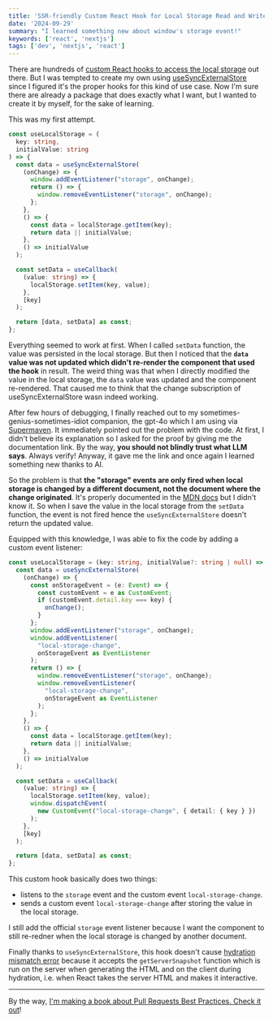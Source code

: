 ```yaml
---
title: 'SSR-friendly Custom React Hook for Local Storage Read and Write'
date: '2024-09-29'
summary: "I learned something new about window's storage event!"
keywords: ['react', 'nextjs']
tags: ['dev', 'nextjs', 'react']
---
```


There are hundreds of [custom React hooks to access the local storage](https://www.npmjs.com/search?q=use-local-storage) out there. But I was tempted to create my own using [useSyncExternalStore](/blog/use-sync-external-store-in-react) since I figured it's the proper hooks for this kind of use case. Now I'm sure there are already a package that does exactly what I want, but I wanted to create it by myself, for the sake of learning.

This was my first attempt.

```jsx:app/use-local-storage.ts showLineNumbers
const useLocalStorage = (
  key: string,
  initialValue: string
) => {
  const data = useSyncExternalStore(
    (onChange) => {
      window.addEventListener("storage", onChange);
      return () => {
        window.removeEventListener("storage", onChange);
      };
    },
    () => {
      const data = localStorage.getItem(key);
      return data || initialValue;
    },
    () => initialValue
  );

  const setData = useCallback(
    (value: string) => {
      localStorage.setItem(key, value);
    },
    [key]
  );

  return [data, setData] as const;
};
```

Everything seemed to work at first. When I called `setData` function, the value was persisted in the local storage. But then I noticed that the **`data` value was not updated which didn't re-render the component that used the hook** in result. The weird thing was that when I directly modified the value in the local storage, the `data` value was updated and the component re-rendered. That caused me to think that the change subscription of useSyncExternalStore wasn indeed working.

After few hours of debugging, I finally reached out to my sometimes-genius-sometimes-idiot companion, the gpt-4o which I am using via [Supermaven](https://supermaven.com). It immediately pointed out the problem with the code. At first, I didn't believe its explanation so I asked for the proof by giving me the documentation link. By the way, **you should not blindly trust what LLM says**. Always verify! Anyway, it gave me the link and once again I learned something new thanks to AI.

So the problem is that **the "storage" events are only fired when local storage is changed by a different document, not the document where the change originated**. It's properly documented in the [MDN docs](https://developer.mozilla.org/en-US/docs/Web/API/Window/storage_event) but I didn't know it. So when I save the value in the local storage from the `setData` function, the event is not fired hence the `useSyncExternalStore` doesn't return the updated value.

Equipped with this knowledge, I was able to fix the code by adding a custom event listener:

```jsx:app/use-local-storage.ts {4-14, 33-35} showLineNumbers
const useLocalStorage = (key: string, initialValue?: string | null) => {
  const data = useSyncExternalStore(
    (onChange) => {
      const onStorageEvent = (e: Event) => {
        const customEvent = e as CustomEvent;
        if (customEvent.detail.key === key) {
          onChange();
        }
      };
      window.addEventListener("storage", onChange);
      window.addEventListener(
        "local-storage-change",
        onStorageEvent as EventListener
      );
      return () => {
        window.removeEventListener("storage", onChange);
        window.removeEventListener(
          "local-storage-change",
          onStorageEvent as EventListener
        );
      };
    },
    () => {
      const data = localStorage.getItem(key);
      return data || initialValue;
    },
    () => initialValue
  );

  const setData = useCallback(
    (value: string) => {
      localStorage.setItem(key, value);
      window.dispatchEvent(
        new CustomEvent("local-storage-change", { detail: { key } })
      );
    },
    [key]
  );

  return [data, setData] as const;
};
```

This custom hook basically does two things:

- listens to the `storage` event and the custom event `local-storage-change`.
- sends a custom event `local-storage-change` after storing the value in the local storage.

I still add the official `storage` event listener because I want the component to still re-redner when the local storage is changed by another document.

Finally thanks to `useSyncExternalStore`, this hook doesn't cause [hydration mismatch error](https://react.dev/reference/react-dom/client/hydrateRoot#hydrating-server-rendered-html) because it accepts the `getServerSnapshot` function which is run on the server when generating the HTML and on the client during hydration, i.e. when React takes the server HTML and makes it interactive.

---

By the way, [I'm making a book about Pull Requests Best Practices. Check it out](https://pr.nico.fyi)!
